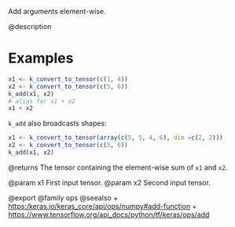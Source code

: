 Add arguments element-wise.

@description

# Examples
```r
x1 <- k_convert_to_tensor(c(1, 4))
x2 <- k_convert_to_tensor(c(5, 6))
k_add(x1, x2)
# alias for x1 + x2
x1 + x2
```

`k_add` also broadcasts shapes:
```r
x1 <- k_convert_to_tensor(array(c(5, 5, 4, 6), dim =c(2, 2)))
x2 <- k_convert_to_tensor(c(5, 6))
k_add(x1, x2)
```

@returns
The tensor containing the element-wise sum of `x1` and `x2`.

@param x1 First input tensor.
@param x2 Second input tensor.

@export
@family ops
@seealso
+ <https:/keras.io/keras_core/api/ops/numpy#add-function>
+ <https://www.tensorflow.org/api_docs/python/tf/keras/ops/add>
